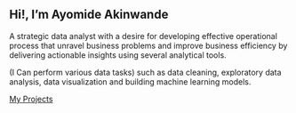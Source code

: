 ::: {.grid} 

::: {.g-col-12 .home-p}

<h2 class="display-3"> Hi!, I'm Ayomide Akinwande </h2>

<p class="lead">
A strategic data analyst with a desire for developing effective operational process that unravel business problems and improve business efficiency by delivering actionable insights using several analytical tools.

(I Can perform various data tasks) such as data cleaning, exploratory data analysis, data visualization and building machine learning models.
</p>


<a role="button" href="/main_pjt.html" class="btn btn-outline-secondary btn-lg">My Projects</a>

:::

:::